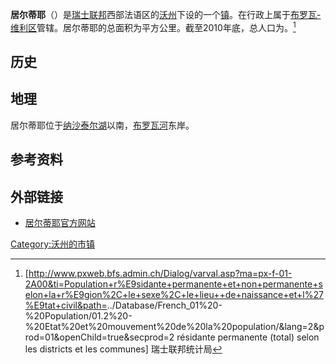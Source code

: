 {{瑞士市镇信息框
 | 市镇名称= 居尔蒂耶
 | 原文名称             = {{lang|fr|Curtilles}}
 | 图片                = 
 | 纹章 = Curtille.jpg
 | 语言                   = [[法语|法语]]
 | 所属州               = 沃州
 | iso-code-region = 
 | 所属区               = [[布罗瓦-维利区|布罗瓦-维利区]]
 | lat_d=46|lat_m=42|lat_NS=N|long_d=6|long_m=51|long_EW=E
 | 邮政编码        = 1521
 | 市镇代码        = 5669
 | 面积                 = {{smn|4.95|5|100}}
 | 平均海拔        =  513
 | 人口               = {{smn|308|6}}
 | 主页  = www.curtilles.ch
 | 市镇长           = Eric Binggeli
 | 相邻市镇             = 
 | 友好城市             = 
|地图文件             = Karte Gemeinde Curtilles 2011.png
|}}
'''居尔蒂耶'''（{{lang-fr|Curtilles}}）是[[瑞士联邦|瑞士联邦]]西部法语区的[[沃州|沃州]]下设的一个[[瑞士市镇|镇]]。在行政上属于[[布罗瓦-维利区|布罗瓦-维利区]]管辖。居尔蒂耶的总面积为{{smn|4.95|5|100}}平方公里。截至2010年底，总人口为{{smn|308|6}}。<ref>{{fr}}[http://www.pxweb.bfs.admin.ch/Dialog/varval.asp?ma=px-f-01-2A00&ti=Population+r%E9sidante+permanente+et+non+permanente+selon+la+r%E9gion%2C+le+sexe%2C+le+lieu++de+naissance+et+l%27%E9tat+civil&path=../Database/French_01%20-%20Population/01.2%20-%20Etat%20et%20mouvement%20de%20la%20population/&lang=2&prod=01&openChild=true&secprod=2 résidante permanente (total) selon les districts et les communes] {{Wayback|url=http://www.pxweb.bfs.admin.ch/Dialog/varval.asp?ma=px-f-01-2A00&ti=Population+r%E9sidante+permanente+et+non+permanente+selon+la+r%E9gion%2C+le+sexe%2C+le+lieu++de+naissance+et+l%27%E9tat+civil&path=..%2FDatabase%2FFrench_01%20-%20Population%2F01.2%20-%20Etat%20et%20mouvement%20de%20la%20population%2F&lang=2&prod=01&openChild=true&secprod=2 |date=20150102165023 }} 瑞士联邦统计局</ref>

==历史==

==地理==
居尔蒂耶位于[[纳沙泰尔湖|纳沙泰尔湖]]以南，[[布罗瓦河|布罗瓦河]]东岸。

==参考资料==
{{reflist}}

==外部链接==
*{{fr}}[http://www.curtilles.ch 居尔蒂耶官方网站] {{Wayback|url=http://www.curtilles.ch/ |date=20200319154609 }}

{{DEFAULTSORT:Curtilles}}
{{沃州布罗瓦-维利区行政区划}}
[[Category:沃州的市镇|Category:沃州的市镇]]